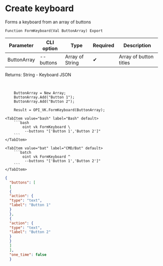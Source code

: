 ﻿---
sidebar_position: 1
description: Create keyboard and other functions to work with VK in the Open Integration Package, a free open-source integration library for 1C:Enterprise 8, OneScript and CLI
keywords: [1C, 1С, 1С:Enterprise, 1С:Enterprise 8.3, API, Integration, Services, Exchange, OneScript, CLI, VK]
---


# Create keyboard
 Forms a keyboard from an array of buttons



`Function FormKeyboard(Val ButtonArray) Export`

  | Parameter | CLI option | Type | Required | Description |
  |-|-|-|-|-|
  | ButtonArray | --buttons | Array of String | &#x2714; | Array of button titles |

  
  Returns:  String - Keyboard JSON

<br/>




```bsl title="1C:Enterprise/OneScript code example"
    ButtonArray = New Array;
    ButtonArray.Add("Button 1");
    ButtonArray.Add("Button 2");

    Result = OPI_VK.FormKeyboard(ButtonArray);
```
 

 <Tabs>
  
    <TabItem value="bash" label="Bash" default>
        ```bash
            oint vk FormKeyboard \
             --buttons "['Button 1','Button 2']"
        ```
    </TabItem>
  
    <TabItem value="bat" label="CMD/Bat" default>
        ```batch
            oint vk FormKeyboard ^
             --buttons "['Button 1','Button 2']"
        ```
    </TabItem>
</Tabs>


```json title="Result"
{
  "buttons": [
  [
  {
  "action": {
  "type": "text",
  "label": "Button 1"
  }
  },
  {
  "action": {
  "type": "text",
  "label": "Button 2"
  }
  }
  ]
  ],
  "one_time": false
  }
```
